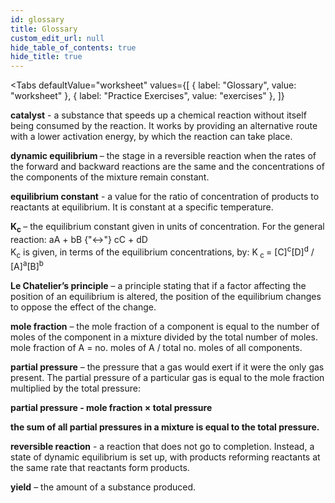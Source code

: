 ```yaml
---
id: glossary
title: Glossary
custom_edit_url: null
hide_table_of_contents: true
hide_title: true
---
```



<Tabs
  defaultValue="worksheet"
  values={[
    { label: "Glossary", value: "worksheet" },
    { label: "Practice Exercises", value: "exercises" },
  ]}
>

<TabItem value="worksheet">

<p>
  <strong>catalyst</strong>
  <AudioButton url="/media/108.c4391608.mp3" /> - a substance that speeds up a chemical
  reaction without itself being consumed by the reaction. It works by providing an
  alternative route with a lower activation energy, by which the reaction can take
  place.
</p>
<p>
  <strong>dynamic equilibrium </strong>
  <AudioButton url="/media/109.ad9ea182.mp3" /> – the stage in a reversible reaction
  when the rates of the forward and backward reactions are the same and the concentrations
  of the components of the mixture remain constant.
</p>
<p>
  <strong>equilibrium constant</strong>
  <AudioButton url="/media/110.6aa38bb5.mp3" /> - a value for the ratio of concentration
  of products to reactants at equilibrium. It is constant at a specific temperature.
</p>
<p>
  <strong>
    K<sub>c</sub>
  </strong>
  <AudioButton url="/media/111.208b86c0.mp3" /> – the equilibrium constant given
  in units of concentration. For the general reaction: aA + bB {"<->"} cC + dD <br />
  K<sub>c</sub> is given, in terms of the equilibrium concentrations, by: K<sub>
    c
  </sub> = [C]<sup>c</sup>[D]<sup>d</sup> / [A]<sup>a</sup>[B]<sup>b</sup>
</p>
<p>
  <strong>Le Chatelier’s principle</strong>
  <AudioButton url="/media/112.6e21e5e6.mp3" /> – a principle stating that if a factor
  affecting the position of an equilibrium is altered, the position of the equilibrium
  changes to oppose the effect of the change.
</p>
<p>
  <strong>mole fraction</strong>
  <AudioButton url="/media/113.64e7c119.mp3" /> – the mole fraction of a component
  is equal to the number of moles of the component in a mixture divided by the total
  number of moles. <br />
  mole fraction of A = no. moles of A / total no. moles of all components.
</p>
<p>
  <strong>partial pressure</strong>
  <AudioButton url="/media/114.8f7efac2.mp3" /> – the pressure that a gas would exert
  if it were the only gas present. The partial pressure of a particular gas is equal
  to the mole fraction multiplied by the total pressure:
</p>
<p>
  <strong>partial pressure - mole fraction × total pressure</strong>
</p>
<p>
  <strong>
    the sum of all partial pressures in a mixture is equal to the total
    pressure.
  </strong>
</p>
<p>
  <strong>reversible reaction</strong>
  <AudioButton url="/media/115.933e97b4.mp3" /> - a reaction that does not go to
  completion. Instead, a state of dynamic equilibrium is set up, with products reforming
  reactants at the same rate that reactants form products.
</p>
<p>
  <strong>yield</strong>
  <AudioButton url="/media/116.e1d61cb2.mp3" /> – the amount of a substance produced.
</p>

</TabItem>

<TabItem value="exercises">
  <Frame src="https://learningapps.org/watch?v=pce0ocd6321" height="480px" />
</TabItem>

</Tabs>
